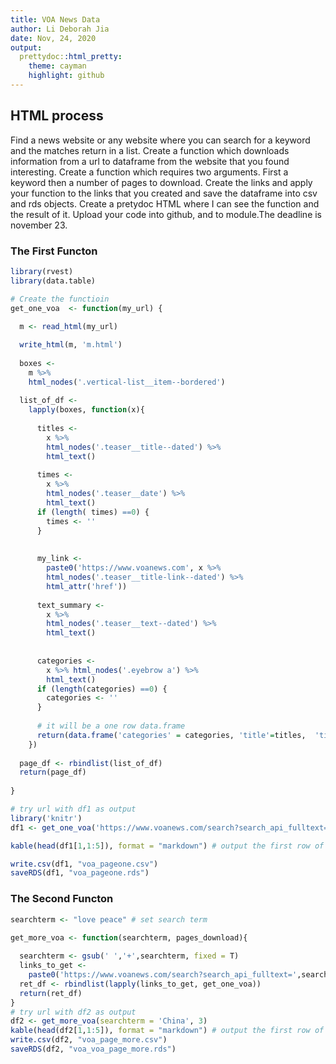 ```yaml
---
title: VOA News Data
author: Li Deborah Jia
date: Nov, 24, 2020
output:
  prettydoc::html_pretty:
    theme: cayman
    highlight: github
---
```


## HTML process

Find a news website or any website where you can search for a keyword and the matches return in a list. Create  a function which downloads information from a url to dataframe from the website that you found interesting.  Create a  function which requires two arguments. First a keyword then a number of pages to download. Create the links and apply your function to the links that you created and save the dataframe into csv and rds  objects. Create a pretydoc HTML where I can see the function and the result of it. Upload your code into github, and to module.The deadline is november 23.

### The First Functon
```r
library(rvest)
library(data.table)

# Create the functioin
get_one_voa  <- function(my_url) {
  
  m <- read_html(my_url)

  write_html(m, 'm.html')
  
  boxes <- 
    m %>%
    html_nodes('.vertical-list__item--bordered')
  
  list_of_df <- 
    lapply(boxes, function(x){
      
      titles <- 
        x %>% 
        html_nodes('.teaser__title--dated') %>% 
        html_text()
      
      times <- 
        x %>% 
        html_nodes('.teaser__date') %>% 
        html_text()
      if (length( times) ==0) {
        times <- ''
      }
      
      
      my_link <- 
        paste0('https://www.voanews.com', x %>% 
        html_nodes('.teaser__title-link--dated') %>% 
        html_attr('href'))
      
      text_summary <- 
        x %>% 
        html_nodes('.teaser__text--dated') %>% 
        html_text()
      
      
      categories <- 
        x %>% html_nodes('.eyebrow a') %>% 
        html_text()
      if (length(categories) ==0) {
        categories <- ''
      }
      
      # it will be a one row data.frame
      return(data.frame('categories' = categories, 'title'=titles,  'times'=times, 'links'=  my_link, 'summary'= text_summary))
    })
  
  page_df <- rbindlist(list_of_df)
  return(page_df)
  
}

# try url with df1 as output
library('knitr')
df1 <- get_one_voa('https://www.voanews.com/search?search_api_fulltext=poverty&type=1&sort_by=publication_time&changed=All&sort_order=DESC&page=0')

kable(head(df1[1,1:5]), format = "markdown") # output the first row of the dataframe

write.csv(df1, "voa_pageone.csv")
saveRDS(df1, "voa_pageone.rds")
```

### The Second Functon
```r
searchterm <- "love peace" # set search term 

get_more_voa <- function(searchterm, pages_download){
  
  searchterm <- gsub(' ','+',searchterm, fixed = T)
  links_to_get <-
    paste0('https://www.voanews.com/search?search_api_fulltext=',searchterm, '&type=1&sort_by=publication_time&changed=All&sort_order=DESC&page=', seq(0, pages_download))
  ret_df <- rbindlist(lapply(links_to_get, get_one_voa))
  return(ret_df)
}
# try url with df2 as output
df2 <- get_more_voa(searchterm = 'China', 3)
kable(head(df2[1,1:5]), format = "markdown") # output the first row of the dataframe
write.csv(df2, "voa_page_more.csv")
saveRDS(df2, "voa_voa_page_more.rds")
```